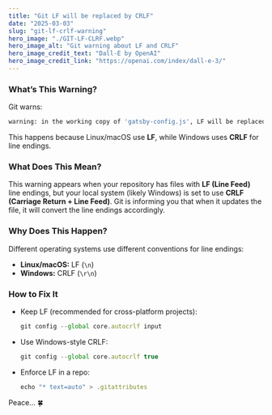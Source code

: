 ```yaml
---
title: "Git LF will be replaced by CRLF"
date: "2025-03-03"
slug: "git-lf-crlf-warning"
hero_image: "./GIT-LF-CLRF.webp"
hero_image_alt: "Git warning about LF and CRLF"
hero_image_credit_text: "Dall-E by OpenAI"
hero_image_credit_link: "https://openai.com/index/dall-e-3/"
---
```


### What’s This Warning?
Git warns:
```bash
warning: in the working copy of 'gatsby-config.js', LF will be replaced by CRLF
```
This happens because Linux/macOS use **LF**, while Windows uses **CRLF** for line endings.

### What Does This Mean?
This warning appears when your repository has files with **LF (Line Feed)** line endings, but your local system (likely Windows) is set to use **CRLF (Carriage Return + Line Feed)**. Git is informing you that when it updates the file, it will convert the line endings accordingly.

### Why Does This Happen?
Different operating systems use different conventions for line endings:
- **Linux/macOS:** LF (`\n`)
- **Windows:** CRLF (`\r\n`)

### How to Fix It

- Keep LF (recommended for cross-platform projects):

  ```javascript
  git config --global core.autocrlf input
  ```
- Use Windows-style CRLF:
  ```javascript
  git config --global core.autocrlf true
  ```
- Enforce LF in a repo:
  ```javascript
  echo "* text=auto" > .gitattributes
  ```

Peace... 🍀
```

